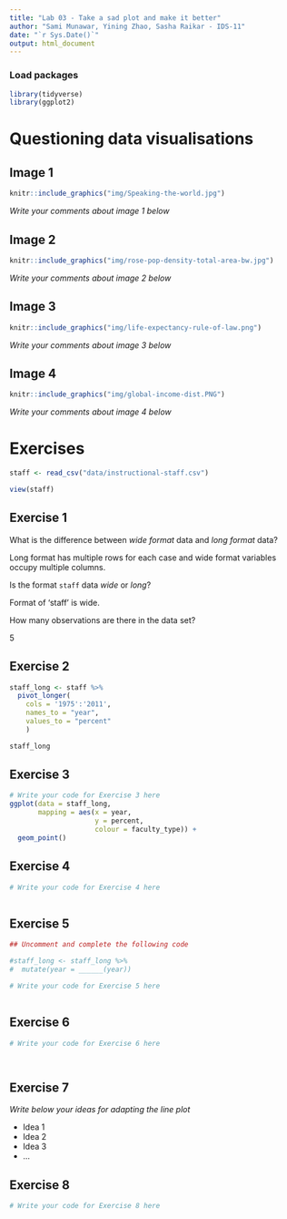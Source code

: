 ```yaml
---
title: "Lab 03 - Take a sad plot and make it better"
author: "Sami Munawar, Yining Zhao, Sasha Raikar - IDS-11"
date: "`r Sys.Date()`"
output: html_document
---
```


### Load packages

```r
library(tidyverse)
library(ggplot2)
```


# Questioning data visualisations

## Image 1

```r
knitr::include_graphics("img/Speaking-the-world.jpg")
```

_Write your comments about image 1 below_





## Image 2

```r
knitr::include_graphics("img/rose-pop-density-total-area-bw.jpg")
```

_Write your comments about image 2 below_




## Image 3

```r
knitr::include_graphics("img/life-expectancy-rule-of-law.png")
```

_Write your comments about image 3 below_




## Image 4

```r
knitr::include_graphics("img/global-income-dist.PNG")
```

_Write your comments about image 4 below_





# Exercises

```r
staff <- read_csv("data/instructional-staff.csv")

view(staff)
```


## Exercise 1

What is the difference between *wide format* data and *long format* data?

Long format has multiple rows for each case and wide format variables occupy multiple columns.   

Is the format `staff` data *wide* or *long*?

Format of 'staff' is wide.

How many observations are there in the data set?

5




## Exercise 2

```r


staff_long <- staff %>%
  pivot_longer(
    cols = '1975':'2011', 
    names_to = "year",
    values_to = "percent"
    )

staff_long

```


## Exercise 3

```r
# Write your code for Exercise 3 here
ggplot(data = staff_long,
       mapping = aes(x = year, 
                     y = percent, 
                     colour = faculty_type)) +
  geom_point()


```

## Exercise 4

```r
# Write your code for Exercise 4 here



```

## Exercise 5

```r
## Uncomment and complete the following code

#staff_long <- staff_long %>%
#  mutate(year = ______(year))
```


```r
# Write your code for Exercise 5 here



```

## Exercise 6

```r
# Write your code for Exercise 6 here




```

## Exercise 7

_Write below your ideas for adapting the line plot_

* Idea 1
* Idea 2
* Idea 3
* ...


## Exercise 8

```r
# Write your code for Exercise 8 here



```

